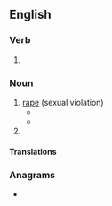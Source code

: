 ==English==

===Verb===
{{head|en|verb form}}

# {{present participle of|en|rape|nocat=1}}

===Noun===
{{en-noun|~}}

# [[rape]] (sexual violation)
#* {{quote-book|en|year=1997|author=Kelly Dawn Askin|title=War Crimes Against Women|passage=Even girls of tender years and old women were raped in large numbers throughout the city, and many cases of abnormal and sadistic behavior in connection with these '''rapings''' occurred.}}
#* {{quote-book|en|year=2003|author=Edmond C. Gruss|title=The Four Presidents of the Watch Tower Society|page=79|passage=
In the 1967 attacks Witnesses reported the '''rapings''' of more than one thousand of their women, one mother being sexually violated by six different men, her thirteen-year-old daughter by three men.}}
# {{misspelling of|en|[[rapping]]}}

====Translations====
{{trans-see|rape}}

===Anagrams===
* {{anagrams|en|a=aginpr|paring|pringá}}